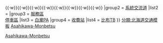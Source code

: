 {{Navbox
|name = 旭川紋別自動車道
|title = {{Ja Exp Route Sign|E39}} [[旭川紋別自動車道]]
|titlestyle = border-left:3em solid {{{路線色1|#393}}}; border-right:3em solid {{{路線色2|#007d18}}}; background-color:#dfd;
|groupstyle = background-color:#dfd;
|group1 = [[交流道]]<br />[[智慧型交流道]]
|list1 = {{IC|比布北|1}}{{·w}}{{IC|愛別|2}}{{·w}}{{IC|愛山上川|2-1}}{{·w}}{{IC|上川層雲峽|3}}{{·w}}{{IC|浮島|4|4=交流道 (北海道)}}{{·w}}{{IC|奧白瀧|5}}{{·w}}{{IC|白瀧|6}}{{·w}}{{IC|丸瀨布|7}}{{·w}}{{IC|遠輕瀨戶瀨|8}}{{·w}}{{事業中|{{IC|遠輕}}}}
|group2 = [[系統交流道]]
|list2 = {{JCT|比布|46|{{自動車道|道央}}}}
|group3 = [[服務區 (公路)|服務區]]<br />[[服務區 (公路)|停車區]]
|list3 = [[白瀧停车区|白瀧PA]]
|group4 = [[收費站]]
|list4 = [[比布系統交流道|比布TB]]
}}
<noinclude>
[[分類:北海道交通模板]]
[[分類:東日本高速公路模板|Asahikawa-Monbetsu]]
[[Category:日本其他快速道路模板|Asahikawa-Monbetsu]]
</noinclude>